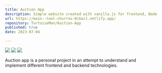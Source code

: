 ```yaml
---
title: Auction App
description: Simple website created with vanilla.js for frontend, Node.js for backend and PostgreSQL as a Database
url: https://main--teal-churros-0c6ac1.netlify.app/
repository: TurtoiseMan/Auction-App
published: true
date: 2023-07-04
  
---
```



[![](/auction1.png)](https://main--teal-churros-0c6ac1.netlify.app/)
![](/auction2.png)
![](/auction3.png)

Auction app is a personal project in an attempt to understand and implement different frontend and backend technologies.
